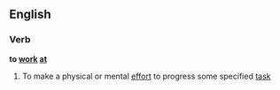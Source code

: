 ==English==

===Verb===
'''to [[work]] [[at]]''' {{transitive}}

# To make a physical or mental [[effort]] to progress some specified [[task]]